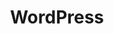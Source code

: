 ---
title: WordPress
description: 'Welcome to your new Mintlify documentation. Get started making it yours.'
---